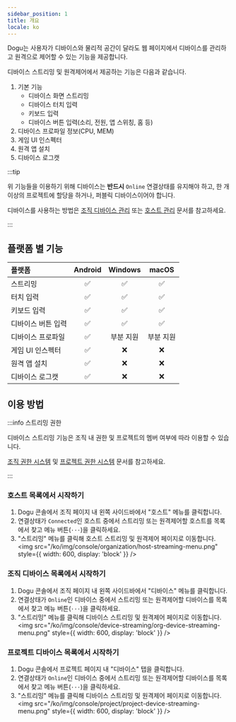 ```yaml
---
sidebar_position: 1
title: 개요
locale: ko
---
```


Dogu는 사용자가 디바이스와 물리적 공간이 달라도 웹 페이지에서 디바이스를 관리하고 원격으로 제어할 수 있는 기능을 제공합니다.

디바이스 스트리밍 및 원격제어에서 제공하는 기능은 다음과 같습니다.

1. 기본 기능
   - 디바이스 화면 스트리밍
   - 디바이스 터치 입력
   - 키보드 입력
   - 디바이스 버튼 입력(소리, 전원, 앱 스위칭, 홈 등)
2. 디바이스 프로파일 정보(CPU, MEM)
3. 게임 UI 인스펙터
4. 원격 앱 설치
5. 디바이스 로그캣

:::tip

위 기능들을 이용하기 위해 디바이스는 **반드시** `Online` 연결상태를 유지해야 하고, 한 개 이상의 프로젝트에 할당을 하거나, 퍼블릭 디바이스이어야 합니다.

디바이스를 사용하는 방법은 [조직 디바이스 관리](/organization-and-project/organization/device/device-management) 또는 [호스트 관리](/organization-and-project/organization/host) 문서를 참고하세요.

:::

## 플랫폼 별 기능

| 플랫폼             | Android |  Windows  |   macOS   |
| :----------------- | :-----: | :-------: | :-------: |
| 스트리밍           |   ✅    |    ✅     |    ✅     |
| 터치 입력          |   ✅    |    ✅     |    ✅     |
| 키보드 입력        |   ✅    |    ✅     |    ✅     |
| 디바이스 버튼 입력 |   ✅    |    ✅     |    ✅     |
| 디바이스 프로파일  |   ✅    | 부분 지원 | 부분 지원 |
| 게임 UI 인스펙터   |   ✅    |    ❌     |    ❌     |
| 원격 앱 설치       |   ✅    |    ❌     |    ❌     |
| 디바이스 로그캣    |   ✅    |    ❌     |    ❌     |

## 이용 방법

:::info 스트리밍 권한

디바이스 스트리밍 기능은 조직 내 권한 및 프로젝트의 멤버 여부에 따라 이용할 수 있습니다.

[조직 권한 시스템](/organization-and-project/organization/permission) 및 [프로젝트 권한 시스템](/organization-and-project/project/permission) 문서를 참고하세요.

:::

### 호스트 목록에서 시작하기

1. Dogu 콘솔에서 조직 페이지 내 왼쪽 사이드바에서 "호스트" 메뉴를 클릭합니다.
2. 연결상태가 `Connected`인 호스트 중에서 스트리밍 또는 원격제어할 호스트를 목록에서 찾고 메뉴 버튼(`···`)을 클릭하세요.
3. "스트리밍" 메뉴를 클릭해 호스트 스트리밍 및 원격제어 페이지로 이동합니다.
   <img
     src="/ko/img/console/organization/host-streaming-menu.png"
     style={{ width: 600, display: 'block' }}
   />

### 조직 디바이스 목록에서 시작하기

1. Dogu 콘솔에서 조직 페이지 내 왼쪽 사이드바에서 "디바이스" 메뉴를 클릭합니다.
2. 연결상태가 `Online`인 디바이스 중에서 스트리밍 또는 원격제어할 디바이스를 목록에서 찾고 메뉴 버튼(`···`)을 클릭하세요.
3. "스트리밍" 메뉴를 클릭해 디바이스 스트리밍 및 원격제어 페이지로 이동합니다.
   <img
     src="/ko/img/console/device-streaming/org-device-streaming-menu.png"
     style={{ width: 600, display: 'block' }}
   />

### 프로젝트 디바이스 목록에서 시작하기

1. Dogu 콘솔에서 프로젝트 페이지 내 "디바이스" 탭을 클릭합니다.
2. 연결상태가 `Online`인 디바이스 중에서 스트리밍 또는 원격제어할 디바이스를 목록에서 찾고 메뉴 버튼(`···`)을 클릭하세요.
3. "스트리밍" 메뉴를 클릭해 디바이스 스트리밍 및 원격제어 페이지로 이동합니다.
   <img
     src="/ko/img/console/project/project-device-streaming-menu.png"
     style={{ width: 600, display: 'block' }}
   />
